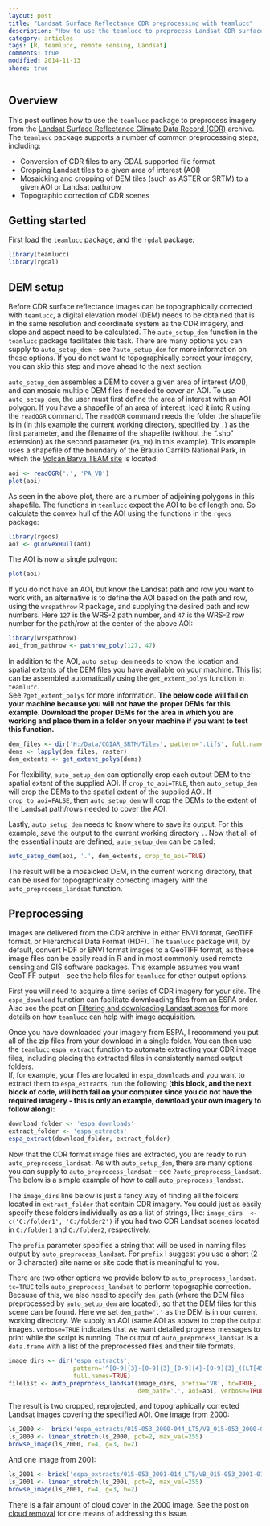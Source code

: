 ```yaml
---
layout: post
title: "Landsat Surface Reflectance CDR preprocessing with teamlucc"
description: "How to use the teamlucc to preprocess Landsat CDR surface reflectance imagery"
category: articles
tags: [R, teamlucc, remote sensing, Landsat]
comments: true
modified: 2014-11-13
share: true
---
```


## Overview

This post outlines how to use the `teamlucc` package to preprocess imagery from 
the [Landsat Surface Reflectance Climate Data Record 
(CDR)](http://landsat.usgs.gov/CDR_LSR.php) archive. The `teamlucc` package 
supports a number of common preprocessing steps, including:

* Conversion of CDR files to any GDAL supported file format
* Cropping Landsat tiles to a given area of interest (AOI)
* Mosaicking and cropping of DEM tiles (such as ASTER or SRTM) to a given AOI 
  or Landsat path/row
* Topographic correction of CDR scenes

## Getting started

First load the `teamlucc` package, and the `rgdal` package:

```r
library(teamlucc)
library(rgdal)
```

## DEM setup

Before CDR surface reflectance images can be topographically corrected with 
`teamlucc`, a digital elevation model (DEM) needs to be obtained that is in the 
same resolution and coordinate system as the CDR imagery, and slope and aspect 
need to be calculated. The `auto_setup_dem` function in the `teamlucc` package 
facilitates this task. There are many options you can supply to 
`auto_setup_dem` - see `?auto_setup_dem` for more information on these options. 
If you do not want to topographically correct your imagery, you can skip this 
step and move ahead to the next section.

`auto_setup_dem` assembles a DEM to cover a given area of interest (AOI), and 
can mosaic multiple DEM files if needed to cover an AOI. To use 
`auto_setup_dem`, the user must first define the area of interest with an AOI 
polygon. If you have a shapefile of an area of interest, load it into R using 
the `readOGR` command. The `readOGR` command needs the folder the shapefile is 
in (in this example the current working directory, specified by `.`) as the 
first parameter, and the filename of the shapefile (without the ".shp" 
extension) as the second parameter (`PA_VB`) in this example). This example 
uses a shapefile of the boundary of the Braulio Carrillo National Park, in 
which the [Volcán Barva TEAM 
site](http://www.teamnetwork.org/network/sites/volc%C3%A1n-barva) is located:

```r
aoi <- readOGR('.', 'PA_VB')
plot(aoi)
```

As seen in the above plot, there are a number of adjoining polygons in this 
shapefile. The functions in `teamlucc` expect the AOI to be of length one. So 
calculate the convex hull of the AOI using the functions in the `rgeos` 
package:

```r
library(rgeos)
aoi <- gConvexHull(aoi)
```

The AOI is now a single polygon:

```r
plot(aoi)
```

If you do not have an AOI, but know the Landsat path and row you want to work 
with, an alternative is to define the AOI based on the path and row, using the 
`wrspathrow` R package, and supplying the desired path and row numbers. Here 
`127` is the WRS-2 path number, and `47` is the WRS-2 row number for the 
path/row at the center of the above AOI:

```r
library(wrspathrow)
aoi_from_pathrow <- pathrow_poly(127, 47)
```

In addition to the AOI, `auto_setup_dem` needs to know the location and spatial 
extents of the DEM files you have available on your machine.  This list can be 
assembled automatically using the `get_extent_polys` function in `teamlucc`.  
See `?get_extent_polys` for more information. __The below code will fail on your 
machine because you will not have the proper DEMs for this example.  Download 
the proper DEMs for the area in which you are working and place them in a 
folder on your machine if you want to test this function.__

```r
dem_files <- dir('H:/Data/CGIAR_SRTM/Tiles', pattern='.tif$', full.names=TRUE)
dems <- lapply(dem_files, raster)
dem_extents <- get_extent_polys(dems)
```

For flexibility, `auto_setup_dem` can optionally crop each output DEM to the 
spatial extent of the supplied AOI. If `crop_to_aoi=TRUE`, then 
`auto_setup_dem` will crop the DEMs to the spatial extent of the supplied AOI. 
If `crop_to_aoi=FALSE`, then `auto_setup_dem` will crop the DEMs to the extent 
of the Landsat path/rows needed to cover the AOI.

Lastly, `auto_setup_dem` needs to know where to save its output. For this 
example, save the output to the current working directory `.`. Now that all of 
the essential inputs are defined, `auto_setup_dem` can be called:

```r
auto_setup_dem(aoi, '.', dem_extents, crop_to_aoi=TRUE)
```

The result will be a mosaicked DEM, in the current working directory, that can 
be used for topographically correcting imagery with the 
`auto_preprocess_landsat` function.

## Preprocessing

Images are delivered from the CDR archive in either ENVI format, GeoTIFF 
format, or Hierarchical Data Format (HDF). The `teamlucc` package will, by 
default, convert HDF or ENVI format images to a GeoTIFF format, as these image 
files can be easily read in R and in most commonly used remote sensing and GIS 
software packages. This example assumes you want GeoTIFF output - see the help 
files for `teamlucc` for other output options.

First you will need to acquire a time series of CDR imagery for your site. The 
`espa_download` function can facilitate downloading files from an ESPA order. 
Also see the post on [Filtering and downloading Landsat 
scenes](/articles/filtering-landsat-with-teamlucc) for more details on how 
`teamlucc` can help with image acquisition.

Once you have downloaded your imagery from ESPA, I recommend you put all of the 
zip files from your download in a single folder. You can then use the 
`teamlucc` `espa_extract` function to automate extracting your CDR image files, 
including placing the extracted files in consistently named output folders.  
If, for example, your files are located in `espa_downloads` and you want to 
extract them to `espa_extracts`, run the following (__this block, and the next 
block of code, will both fail on your computer since you do not have the 
required imagery - this is only an example, download your own imagery to follow 
along__):

```r
download_folder <- 'espa_downloads'
extract_folder <- 'espa_extracts'
espa_extract(download_folder, extract_folder)
```

Now that the CDR format image files are extracted, you are ready to run 
`auto_preprocess_landsat`. As with `auto_setup_dem`, there are many options you 
can supply to `auto_preprocess_landsat` - see `?auto_preprocess_landsat`.  The 
below is a simple example of how to call `auto_preprocess_landsat`.

The `image_dirs` line below is just a fancy way of finding all the folders 
located in `extract_folder` that contain CDR imagery.  You could just as easily 
specify these folders individually as as a list of strings, like: `image_dirs 
<- c('C:/folder1', 'C:/folder2')` if you had two CDR Landsat scenes located in 
`C:/folder1` and `C:/folder2`, respectively.

The `prefix` parameter specifies a string that will be used in naming files 
output by `auto_preprocess_landsat`. For `prefix` I suggest you use a short (2 
or 3 character) site name or site code that is meaningful to you.

There are two other options we provide below to `auto_preprocess_landsat`.  
`tc=TRUE` tells `auto_preprocess_landsat` to perform topographic correction.  
Because of this, we also need to specify `dem_path` (where the DEM files 
preprocessed by `auto_setup_dem` are located), so that the DEM files for this 
scene can be found. Here we set `dem_path='.'` as the DEM is in our current 
working directory. We supply an AOI (same AOI as above) to crop the output 
images. `verbose=TRUE` indicates that we want detailed progress messages to 
print while the script is running. The output of `auto_preprocess_landsat` is a 
`data.frame` with a list of the preprocessed files and their file formats.

```r
image_dirs <- dir('espa_extracts',
                  pattern='^[0-9]{3}-[0-9]{3}_[0-9]{4}-[0-9]{3}_((LT[45])|(LE7))$',
                  full.names=TRUE)
filelist <- auto_preprocess_landsat(image_dirs, prefix='VB', tc=TRUE, 
                                    dem_path='.', aoi=aoi, verbose=TRUE)
```

The result is two cropped, reprojected, and topographically corrected Landsat 
images covering the specified AOI. One image from 2000:

```r
ls_2000 <-  brick('espa_extracts/015-053_2000-044_LT5/VB_015-053_2000-044_L5TSR_tc.tif')
ls_2000 <- linear_stretch(ls_2000, pct=2, max_val=255)
browse_image(ls_2000, r=4, g=3, b=2)
```

And one image from 2001:

```r
ls_2001 <- brick('espa_extracts/015-053_2001-014_LT5/VB_015-053_2001-014_L5TSR_tc.tif')
ls_2001 <- linear_stretch(ls_2001, pct=2, max_val=255)
browse_image(ls_2001, r=4, g=3, b=2)
```

There is a fair amount of cloud cover in the 2000 image. See the post on [cloud 
removal](/articles/cloud-removal-with-teamlucc) for one means of addressing 
this issue.
